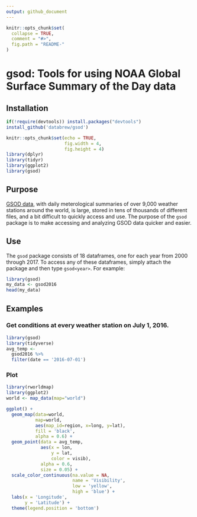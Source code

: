 ```yaml
---
output: github_document
---
```


<!-- README.md is generated from README.Rmd. Please edit that file -->

```r
knitr::opts_chunk$set(
  collapse = TRUE,
  comment = "#>",
  fig.path = "README-"
)
```

# gsod: Tools for using NOAA Global Surface Summary of the Day data

## Installation


```r
if(!require(devtools)) install.packages("devtools")
install_github('databrew/gsod')
```


```r
knitr::opts_chunk$set(echo = TRUE,
                      fig.width = 4,
                      fig.height = 4)
library(dplyr)
library(tidyr)
library(ggplot2)
library(gsod)
```

## Purpose

[GSOD data](https://data.noaa.gov/dataset/global-surface-summary-of-the-day-gsod), with daily meterological summaries of over 9,000 weather stations around the world, is large, stored in tens of thousands of different files, and a bit difficult to quickly access and use. The purpose of the `gsod` package is to make accessing and analyzing GSOD data quicker and easier. 

## Use 

The `gsod` package consists of 18 dataframes, one for each year from 2000 through 2017. To access any of these dataframes, simply attach the package and then type `gsod<year>`. For example:

```r
library(gsod)
my_data <- gsod2016
head(my_data)
```

## Examples

### Get conditions at every weather station on July 1, 2016.

```r
library(gsod)
library(tidyverse)
avg_temp <- 
  gsod2016 %>%
  filter(date == '2016-07-01') 
```

### Plot 

```r
library(rworldmap)
library(ggplot2)
world <- map_data(map="world")

ggplot() + 
  geom_map(data=world, 
           map=world,
           aes(map_id=region, x=long, y=lat),
           fill = 'black',
           alpha = 0.6) +
  geom_point(data = avg_temp,
             aes(x = lon,
                 y = lat,
                 color = visib),
             alpha = 0.6,
             size = 0.05) +
  scale_color_continuous(na.value = NA,
                         name = 'Visibility',
                         low = 'yellow',
                         high = 'blue') +
  labs(x = 'Longitude',
       y = 'Latitude') +
  theme(legend.position = 'bottom')


```